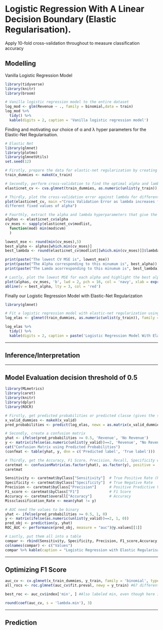# Logistic Regression With A Linear Decision Boundary (Elastic Regularisation).

Apply 10-fold cross-validation throughout to measure classification accuracy

## Modelling

Vanilla Logistic Regression Model

```r
library(tidyverse)
library(knitr)
library(broom)

# Vanilla logistic regression model to the entire dataset
log_mod <- glm(Revenue ~ ., family = binomial,data = train)
log_mod %>% 
  tidy() %>%
  kable(digits = 2, caption = 'Vanilla logistic regression model')
```

Finding and motivating our choice of α and λ hyper parameters for the Elastic-Net Regularisation.

```r
# Elastic Net
library(glmnet)
library(plotmo)
library(glmnetUtils)
set.seed(12)

# Firstly, prepare the data for elastic-net regularization by creating dummy variables for factor columns
train_dummies <- makeX(x_train)

# Secondly, perform cross-validation to find the optimal alpha and lambda hyperparameters
elasticnet_cv <- cva.glmnet(train_dummies, as.numeric(unlist(y_train)), alpha = seq(0, 1, 0.1), nfolds = 10)

# Thirdly, plot the cross-validation error against lambda for different fixed values of alpha
plot(elasticnet_cv, main ="Cross Validation Error as lambda increases for 
different fixed values of alpha")

# Fourthly, extract the alpha and lambda hyperparameters that give the lowest cross-validation error
alphas <- elasticnet_cv$alpha 
cv_mses <- sapply(elasticnet_cv$modlist,
  function(mod) min(mod$cvm) 
  )

lowest_mse <- round(min(cv_mses),5)
best_alpha <- alphas[which.min(cv_mses)]
best_lambda <- round(elasticnet_cv$modlist[[which.min(cv_mses)]]$lambda.min,6)

print(paste("The lowest CV MSE is", lowest_mse))
print(paste("The Alpha corresponding to this minumum is", best_alpha))
print(paste("The Lamda acorresponding to this minumum is", best_lambda))

# Lastly, plot the lowest MSE for each alpha and highlight the best alpha 
plot(alphas, cv_mses, 'b', lwd = 2, pch = 16, col = 'navy', xlab = expression(alpha), ylab = 'CV MSE')
abline(v = best_alpha, lty = 3, col = 'red')
```

Finally our Logistic Regression Model with Elastic-Net Regularization

```r
library(glmnet)

# Fit a logistic regression model with elastic-net regularization using the best alpha and lambda
log_elas <- glmnet(train_dummies, as.numeric(unlist(y_train)), family = "binomial", alpha = best_alpha, lambda = best_lambda, standardize = T)

log_elas %>% 
  tidy() %>%
  kable(digits = 2, caption = paste('Logistic Regression Model With Elastic Regularisation and lambda is ',best_lambda, "and alpha", best_alpha))
```

------------------------------------------------------------------------

\newpage

## Inference/Interpretation

------------------------------------------------------------------------

\newpage

## Model Evaluation decision threshold of 0.5

```r
library(MLmetrics)
library(caret)
library(knitr)
library(dplyr)
library(ROCR)

# Firstly, get predicted probabilities or predicted classe (gives the same conclusions) from the regularised logistic model
x_valid_dummies <- makeX(x_valid)
pred_probabilities <- predict(log_elas, newx = as.matrix(x_valid_dummies), type = "response")

# Secondly, create a confusion matrix
yhat <- ifelse(pred_probabilities >= 0.5, 'Revenue', 'No Revenue')
y <- matrix(ifelse(as.numeric(unlist(y_valid))==2, 'Revenue', "No Revenue"))
cat("Confusion Matrix using Predicted Probabilities")
(confmat <- table(yhat, y, dnn = c('Predicted label', 'True label')))

# Thirdly, get the Accuracy, F1 Score, Precision, Recall, Specificity which we can calculate from the confusion matrix .... or us the caret package 
caretmat <- confusionMatrix(as.factor(yhat), as.factor(y), positive = 'Revenue')
caretmat 

Sensitivity <- caretmat$byClass["Sensitivity"]  # True Positive Rate (Recall)
Specificity <- caretmat$byClass["Specificity"]  # True Negative Rate
Precision <- caretmat$byClass["Precision"]      # Positive Predictive Value
F1_score <- caretmat$byClass["F1"]              # F1 Score
Accuracy <- caretmat$overall["Accuracy"]        # Accuracy
Missclassification_Rate <- mean(yhat != y)

# AUC need the values to be binary
yhat <- ifelse(pred_probabilities >= 0.5, 1, 0)
y <- matrix(ifelse(as.numeric(unlist(y_valid))==2, 1, 0))
pred_obj <- prediction(y, yhat)
ROC_AUC <- performance(pred_obj, measure = "auc")@y.values[[1]]

# Lastly, put them all into a table
compar <- rbind(Sensitivity, Specificity, Precision, F1_score,Accuracy, Missclassification_Rate, ROC_AUC)
colnames(compar) <- c("Values")
compar %>% kable(caption = "Logistic Regression with Elastic Regularisation Evaluation Metric")
```

------------------------------------------------------------------------

\newpage

## Optimizing F1 Score

```r
auc_cv <- cv.glmnet(x_train_dummies, y_train, family = 'binomial', type.measure = 'auc', keep = T)
all_rocs <- roc.glmnet(auc_cv$fit.preval, newy = y_train) #67 different curves!

best_roc <- auc_cv$index['min', ] #Also labeled min, even though here it's a max :|

round(coef(auc_cv, s = 'lambda.min'), 3)
```

------------------------------------------------------------------------

\newpage

## Prediction
